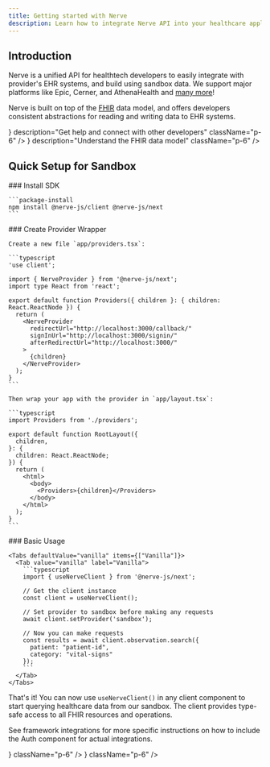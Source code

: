 ```yaml
---
title: Getting started with Nerve
description: Learn how to integrate Nerve API into your healthcare application
---
```



## Introduction

Nerve is a unified API for healthtech developers to easily integrate with provider's EHR systems, and build using sandbox data. We
support major platforms like Epic, Cerner, and AthenaHealth and [many more](/docs/integrations)!

Nerve is built on top of the [FHIR](https://hl7.org/fhir/) data model, and offers developers consistent abstractions
for reading and writing data to EHR systems.

<Cards>
  <Card
    title="Join our Discord"
    href="https://discord.gg/nerve"
    icon={<DiscordIcon className="w-8 h-8" />}
    description="Get help and connect with other developers"
    className="p-6"
  />
  <Card
    title="Learn about FHIR"
    href="/fhir/overview"
    icon={<FHIRIcon className="w-8 h-8" />}
    description="Understand the FHIR data model"
    className="p-6"
  />
</Cards>

## Quick Setup for Sandbox

<Steps>
  <Step>
    ### Install SDK

    ```package-install
    npm install @nerve-js/client @nerve-js/next
    ```
  </Step>

  <Step>
    ### Create Provider Wrapper

    Create a new file `app/providers.tsx`:

    ```typescript
    'use client';

    import { NerveProvider } from '@nerve-js/next';
    import type React from 'react';

    export default function Providers({ children }: { children: React.ReactNode }) {
      return (
        <NerveProvider
          redirectUrl="http://localhost:3000/callback/"
          signInUrl="http://localhost:3000/signin/"
          afterRedirectUrl="http://localhost:3000/"
        >
          {children}
        </NerveProvider>
      );
    }
    ```

    Then wrap your app with the provider in `app/layout.tsx`:

    ```typescript
    import Providers from './providers';

    export default function RootLayout({
      children,
    }: {
      children: React.ReactNode;
    }) {
      return (
        <html>
          <body>
            <Providers>{children}</Providers>
          </body>
        </html>
      );
    }
    ```
  </Step>

  <Step>
    ### Basic Usage

    <Tabs defaultValue="vanilla" items={["Vanilla"]}>
      <Tab value="vanilla" label="Vanilla">
        ```typescript
        import { useNerveClient } from '@nerve-js/next';

        // Get the client instance
        const client = useNerveClient();
        
        // Set provider to sandbox before making any requests
        await client.setProvider('sandbox');

        // Now you can make requests
        const results = await client.observation.search({
          patient: "patient-id",
          category: "vital-signs"
        });
        ```
      </Tab>
    </Tabs>
  </Step>
</Steps>

That's it! You can now use `useNerveClient()` in any client component to start querying healthcare data from our sandbox. The client provides type-safe access to all FHIR resources and operations.

See framework integrations for more specific instructions on how to include the Auth component for actual integrations.

<Cards>
  <Card
    title="Next.js Quickstart"
    href="/quickstart-nextjs"
    icon={<CodeIcon className="w-6 h-6" />}
    className="p-6"
  />
  <Card
    title="Component Library"
    href="/components"
    icon={<PuzzleIcon className="w-6 h-6" />}
    className="p-6"
  />
</Cards>
